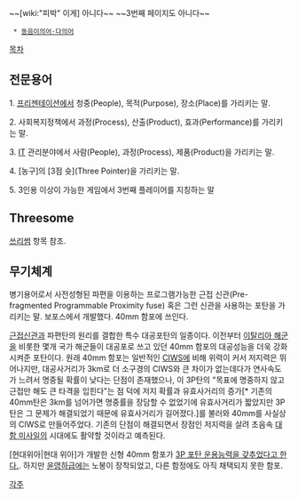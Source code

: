 ~~[wiki:"피박" 이게] 아니다~~
~~3번째 페이지도 아니다~~

  * [[동음이의어·다의어]]

[[목차]]
== 전문용어 ==
1. [[프리젠테이션]]에서 청중(People), 목적(Purpose), 장소(Place)를 가리키는 말.

2. 사회복지정책에서 과정(Process), 산출(Product), 효과(Performance)를 가리키는 말.

3. [[IT]] 관리분야에서 사람(People), 과정(Process), 제품(Product)을 가리키는 말.

4. [농구]의 [3점 슛](Three Pointer)을 가리키는 말.

5. 3인용 이상이 가능한 게임에서 3번째 플레이어를 지칭하는 말

== Threesome == 
[[쓰리썸]] 항목 참조.

== 무기체계 ==
병기용어로서 사전성형된 파편을 이용하는 프로그램가능한 근접 신관(Pre-fragmented Programmable Proximity fuse) 혹은 그런 신관을 사용하는 포탄을 가리키는 말. 보포스에서 개발했다. 40mm 함포에 쓰인다.

[[근접신관]]과 파편탄의 원리를 결합한 특수 대공포탄의 일종이다. 이전부터 [[이탈리아 해군]]을 비롯한 몇개 국가 해군들이 대공포로 쓰고 있던 40mm 함포의 대공성능을 더욱 강화시켜준 포탄이다. 원래 40mm 함포는 일반적인 [[CIWS]]에 비해 위력이 커서 저지력은 뛰어나지만, 대공사거리가 3km로 더 소구경의 CIWS와 큰 차이가 없는데다가 연사속도가 느려서 명중될 확률이 낮다는 단점이 존재했으나, 이 3P탄의 "목표에 명중하지 않고 근접만 해도 큰 타격을 입힌다"는 점 덕에 저지 확률과 유효사거리의 증가[* 기존의 40mm탄은 3km를 넘어가면 명중률을 장담할 수 없었기에 유효사거리가 짧았지만 3P탄은 그 문제가 해결되었기 때문에 유효사거리가 길어졌다.]를 불러와 40mm를 사실상의 CIWS로 만들어주었다. 기존의 단점이 해결되면서 장점인 저지력을 살려 초음속 [[대함 미사일]]의 시대에도 활약할 것이라고 예측된다.

[현대위아|현대 위아]가 개발한 신형 40mm 함포가 [http://kookbang.dema.mil.kr/kookbangWeb/view.do?ntt_writ_date=20110712&parent_no=7&bbs_id=BBSMSTR_000000000138 3P 포탄 운용능력을 갖추었다고 한다.]. 하지만 [[윤영하급]]에는 노봉이 장착되었고, 다른 함정에도 아직 채택되지 못한 함포.

[[각주]]
